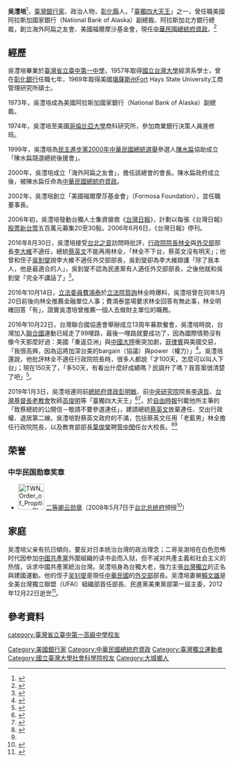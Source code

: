 {{Infobox Officeholder 
|圖像     = File:Li Pei Wu from VOA.jpg
|圖像大小 = 270px
|圖像說明 = 吳澧培（左）攝於2013年。
|姓名     = 吳澧培
|本名     = 
|字       = 
|號       =  
|其他姓名 = 
|性別     = 男
|籍貫     = 臺灣彰化縣大城鄉
|出生日期 = {{birth date and age|1934|9|9}}
|出生地點 = {{TWN-JPN}}[[台中州|台中州]][[北斗郡|北斗郡]][[大城庄|大城庄]]
|逝世日期 = 
|逝世地點 = 
|居處     = 
|安葬地點 = 
|政黨     = 
|職業     = 銀行家
|專業     = 財經
|父母     =
|配偶     = 吳賴秀珠
|伴侶     =
|子女     = 
|親屬     = 
|國籍     = {{ROC}}
|宗教信仰 = 
|學歷     = 國立臺灣大學經濟系、Fort Hays State University
|past=
*美國阿拉斯加國家銀行副總裁
*阿拉斯加北方銀行總裁
*海外阿扁之友會創辦人
*美國福爾摩沙基金會
*[[中華民國總統府資政|中華民國總統府資政]]
}}

'''吳澧培'''<ref>{{標音 | 字 =澧 | 拼音 = | 注音 =ㄌㄧˇ | 中古 = | 反切 = | 同音字 =李 }}</ref>{{BD|1934年|9月9日|||W吴}}，[[臺灣|臺灣]][[銀行家|銀行家]]、政治人物，[[彰化縣|彰化縣]]人，「[[臺獨|臺獨]][[四大天王|四大天王]]」之一，曾任職美國阿拉斯加國家銀行（National Bank of Alaska）副總裁、阿拉斯加北方銀行總裁，創立海外阿扁之友會、美國福爾摩沙基金會，現任[[中華民國總統府資政|中華民國總統府資政]]。<ref name=":0">{{Cite news|url=https://tw.news.appledaily.com/headline/daily/20190104/38223416/|title=嗆蔡撤換老藍男 吳澧培屢批內閣|author=蘋果日報|date=2019-01-04|work=|accessdate=}}</ref>

== 經歷 ==
吳澧培畢業於[[臺灣省立臺中第一中學|臺灣省立臺中第一中學]]，1957年取得[[國立台灣大學|國立台灣大學]]經濟系學士，曾在[[彰化銀行|彰化銀行]]任職七年，1969年取得美國[[堪薩斯州|堪薩斯州]]Fort Hays State University工商管理研究所碩士。

1973年，吳澧培成為美國阿拉斯加國家銀行（National Bank of Alaska）副總裁。

1974年，吳澧培至美國[[哥倫比亞大學|哥倫比亞大學]]商科研究所，參加商業銀行決策人員進修班。

1999年，吳澧培為[[民主進步黨|民主進步黨]][[2000年中華民國總統選舉|2000年中華民國總統選舉]]參選人[[陳水扁|陳水扁]]協助成立「陳水扁競選總統後援會」。

2000年，吳澧培成立「海外阿扁之友會」，擔任該總會的會長。陳水扁政府成立後，被陳水扁任命為[[中華民國總統府資政|中華民國總統府資政]]。

2002年，吳澧培創立「美國福爾摩莎基金會」（Formosa Foundation），並任職董事長。

2006年初，吳澧培發動台獨人士集資搶救《[[台灣日報|台灣日報]]》，計劃以每張《台灣日報》[[股票|股票]][[新台幣|新台幣]]五百萬元募集20至30股。2006年6月6日，《台灣日報》停刊。

2016年8月30日，吳澧培接受[[台北之音|台北之音]]訪問時批評，[[行政院院長|行政院院長]][[林全|林全]]與[[中華民國外交部|外交部]]部長[[李大維_(外交官)|李大維]]不適任，總統[[蔡英文|蔡英文]]不能再用林全，「林全不下台，蔡英文沒有明天」；他曾和侄子[[吳釗燮|吳釗燮]]說李大維不適任外交部部長，吳釗燮卻為李大維辯護「除了我本人，他是最適合的人」，吳釗燮不認為民進黨有人適任外交部部長，之後他就和吳釗燮「完全不講話了」<ref>{{cite news|title=獨派大老吳澧培開砲 「林全不下台，蔡沒有明天」|url=http://udn.com/news/story/10277/1929903|publisher=[[聯合報|聯合報]]|date=2016-09-03|author=林河名|accessdate=2016-09-04|archive-date=2016-09-02|archive-url=https://web.archive.org/web/20160902213858/http://udn.com/news/story/10277/1929903|dead-url=no}}</ref>。

2016年10月14日，[[立法委員|立法委員]][[費鴻泰|費鴻泰]]於[[立法院|立法院]][[質詢|質詢]]林全時爆料，吳澧培曾在同年5月20日前後向林全推薦金融單位人事；費鴻泰當場要求林全回答有無此事，林全明確回答「有」，證實吳澧培曾推薦一個人去做財主單位的職務。

2016年10月22日，台灣聯合國協進會舉辦成立13周年募款餐會，吳澧培時說，台灣加入[[聯合國|聯合國]]運動已經走了99哩路，最後一哩路就要成功了，因為國際情勢沒有像今天那麼好過：美國「重返亞洲」與[[中國大陸|中國大陸]]衝突加劇，[[菲律賓|菲律賓]]與美國交惡，「我很高興，因為這將加深台美的bargain（協議）與power（權力）」<ref>{{cite news|title=美中衝突、美菲交惡 吳澧培：台灣入聯國際情勢從沒這麼好過|url=http://www.storm.mg/article/180861|publisher=[[風傳媒|風傳媒]]|date=2016-10-22|author=陳耀宗|accessdate=2016-10-26|archive-date=2016-10-26|archive-url=https://web.archive.org/web/20161026211035/http://www.storm.mg/article/180861|dead-url=no}}</ref>。吳澧培還說，他批評林全不適任行政院院長時，很多人都說「才100天，怎麼可以叫人下台」；現在150天了，「多50天，有看出什麼好成績嗎？民調升了嗎？我答案很清楚了吧」<ref>{{cite news|title=就職百日曾籲林全下台 吳澧培：多50天有看出什麼好成績嗎？|url=http://www.storm.mg/article/180858|publisher=風傳媒|date=2016-10-22|author=陳耀宗|accessdate=2016-10-26|archive-date=2016-10-26|archive-url=https://web.archive.org/web/20161026183735/http://www.storm.mg/article/180858|dead-url=no}}</ref>。

2019年1月3日，吳澧培連同前[[中華民國總統府資政|總統府資政]][[彭明敏|彭明敏]]、前[[中央研究院|中央研究院]]院長[[李遠哲|李遠哲]]、[[台灣基督長老教會|台灣基督長老教會]]牧師[[高俊明|高俊明]]等「臺獨四大天王」<ref>{{Cite web |url=https://www.mirrormedia.mg/story/20211228pol004/ |title=【2021年度風雲人物3】被制裁的人　吳釗燮：被制裁者終將圍堵中國 |access-date=2022-05-24 |archive-date=2021-12-29 |archive-url=https://web.archive.org/web/20211229111547/http://www.mirrormedia.mg/story/20211228pol004/ }}</ref><ref>{{Cite web |url=https://money.udn.com/money/story/5603/6272890?from=edn_search_result |title=台獨大老吳澧培親哥吳澍培過世 國台辦表彰 |access-date=2022-05-24 |archive-date=2022-06-02 |archive-url=https://web.archive.org/web/20220602134920/https://money.udn.com/money/story/5603/6272890?from=edn_search_result }}</ref>，於[[自由時報|自由時報]]刊載他所主筆的「致蔡總統的公開信－敬請不要參選連任」，建請總統[[蔡英文|蔡英文]]放棄連任、交出行政權、退居第二線。吳澧培對蔡英文政府的不滿，包括蔡英文任用「老藍男」林全擔任行政院院長，以及教育部部長[[葉俊榮|葉俊榮]]聘[[管中閔|管中閔]]任台大校長。<ref>{{Cite news|url=https://tw.news.appledaily.com/headline/daily/20190104/38223383/|title=四大老逼宮 那一天在總統官邸|author=林修卉|date=2019-01-04|work=|publisher=蘋果日報|accessdate=|archive-date=2019-01-04|archive-url=https://web.archive.org/web/20190104192920/https://tw.news.appledaily.com/headline/daily/20190104/38223383/|dead-url=no}}</ref><ref name=":0" />

==荣誉==
===中华民国勋章奖章===
* [[File:TWN_Order_of_Propitious_Clouds_2Class_BAR.svg|60px]] [[卿云勋章|二等卿云勋章]]（2008年5月7日于[[台北市|台北]][[总统府_(台湾)|总统府]]颁授<ref>{{cite web |url=https://www.president.gov.tw/NEWS/12186 |title=總統贈勳呂副總統、行政院院長張俊雄、立法院院長王金平、司法院院長賴英照、總統府秘書長陳唐山、總統府前資政吳澧培、總統府前國策顧問吳樹民 |publisher=中华民国总统府 |date=2008-05-07 |accessdate=2021-08-24 |archive-date=2021-10-01 |archive-url=https://web.archive.org/web/20211001101109/https://www.president.gov.tw/NEWS/12186 |dead-url=no }}</ref>）

==家庭==
吴澧培父亲有抗日傾向，要反对日本统治台灣的政治理念；二哥吴澍培在白色恐怖时代因参加[[中國共產黨|中國共產黨]]外圍組織的读书会而入狱，但不减对共產主義和社会主义的热情，诉求中國共產黨統治台灣。吴澧培身為台獨大老，強力主張[[台灣獨立|台灣獨立]]的正名與建國運動。他的侄子[[吴钊燮|吴钊燮]]是現任[[中華民國|中華民國]]的[[外交部|外交部]]部長。吴澧培妻舅[[賴文雄|賴文雄]]是全美台灣獨立聯盟（UFAI）組織部首任部長、民進黨美東黨部第一屆主委，2012年12月22日逝世<ref>{{Cite web|url=http://www.taiwanus.net/news/press/2013/201301200210091245.htm|author=台灣獨立建國聯盟|title=賴文雄教授逝世追思|publisher=台灣海外網|date=2013-01-30|accessdate=2017-02-11|language=zh-tw|archive-date=2017-02-11|archive-url=https://web.archive.org/web/20170211160019/http://www.taiwanus.net/news/press/2013/201301200210091245.htm|dead-url=no}}</ref>。

== 參考資料 ==
{{reflist}}

[[Category:美國銀行家|Category:美國銀行家]]
[[Category:中華民國總統府資政|Category:中華民國總統府資政]]
[[Category:臺灣獨立運動者|Category:臺灣獨立運動者]]
[[Category:國立臺灣大學社會科學院校友|Category:國立臺灣大學社會科學院校友]]
[[category:臺灣省立臺中第一高級中學校友|category:臺灣省立臺中第一高級中學校友]]
[[Category:大城鄉人|Category:大城鄉人]]